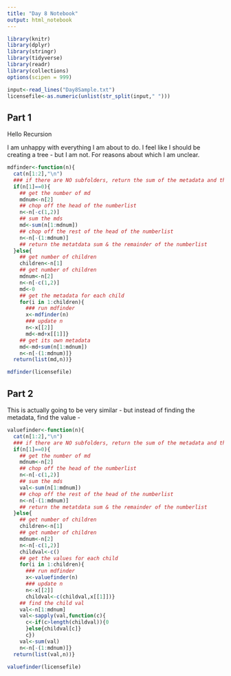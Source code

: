 ```yaml
---
title: "Day 8 Notebook"
output: html_notebook
---
```


```r
library(knitr)
library(dplyr)
library(stringr)
library(tidyverse)
library(readr)
library(collections)
options(scipen = 999)
```

```r
input<-read_lines("Day8Sample.txt")
licensefile<-as.numeric(unlist(str_split(input," ")))
```

## Part 1
Hello Recursion

I am unhappy with everything I am about to do.  I feel like I should be creating a tree - but I am not.  For reasons about which I am unclear.

```r
mdfinder<-function(n){
  cat(n[1:2],"\n")
  ### if there are NO subfolders, return the sum of the metadata and the remaining n.
  if(n[1]==0){
    ## get the number of md
    mdnum<-n[2]
    ## chop off the head of the numberlist
    n<-n[-c(1,2)]
    ## sum the mds
    md<-sum(n[1:mdnum])
    ## chop off the rest of the head of the numberlist
    n<-n[-(1:mdnum)]
    ## return the metatdata sum & the remainder of the numberlist
  }else{
    ## get number of children
    children<-n[1]
    ## get number of children
    mdnum<-n[2]
    n<-n[-c(1,2)]
    md<-0
    ## get the metadata for each child
    for(i in 1:children){
      ### run mdfinder
      x<-mdfinder(n)
      ### update n
      n<-x[[2]]
      md<-md+x[[1]]}
    ## get its own metadata
    md<-md+sum(n[1:mdnum])
    n<-n[-(1:mdnum)]}
  return(list(md,n))}
```

```r
mdfinder(licensefile)
```

## Part 2
This is actually going to be very similar - but instead of finding the metadata, find the value -
```r
valuefinder<-function(n){
  cat(n[1:2],"\n")
  ### if there are NO subfolders, return the sum of the metadata and the remaining n.
  if(n[1]==0){
    ## get the number of md
    mdnum<-n[2]
    ## chop off the head of the numberlist
    n<-n[-c(1,2)]
    ## sum the mds
    val<-sum(n[1:mdnum])
    ## chop off the rest of the head of the numberlist
    n<-n[-(1:mdnum)]
    ## return the metatdata sum & the remainder of the numberlist
  }else{
    ## get number of children
    children<-n[1]
    ## get number of children
    mdnum<-n[2]
    n<-n[-c(1,2)]
    childval<-c()
    ## get the values for each child
    for(i in 1:children){
      ### run mdfinder
      x<-valuefinder(n)
      ### update n
      n<-x[[2]]
      childval<-c(childval,x[[1]])}
    ## find the child val
    val<-n[1:mdnum]
    val<-sapply(val,function(c){
      c<-if(c>length(childval)){0
      }else{childval[c]}
      c})
    val<-sum(val)
    n<-n[-(1:mdnum)]}
  return(list(val,n))}
```

```r
valuefinder(licensefile)
```